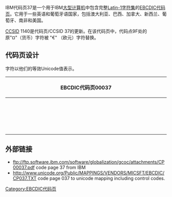 IBM代码页37是一个用于IBM[[大型计算机|大型计算机]]中包含完整[[ISO_8859-1|Latin-1字符集]]的[[EBCDIC|EBCDIC]][[代码页|代码页]]。它用于一些英语和葡萄牙语国家，包括澳大利亚、巴西、加拿大、新西兰、葡萄牙、南非和美国。

[[CCSID|CCSID]] 1140是代码页/CCSID 37的更新。在该代码页中，代码点9F处的原"¤"（货币）字符被 "€" （欧元）字符替换。

==代码页设计==

字符以他们的等效Unicode值表示。

{| {{chset-tableformat}}
|-
! colspan="17" |EBCDIC代码页00037
|-
| width="4%" |
! width="6%" | —0 || width="6%" | —1
! width="6%" | —2 || width="6%" | —3
! width="6%" | —4 || width="6%" | —5
! width="6%" | —6 || width="6%" | —7
! width="6%" | —8 || width="6%" | —9
! width="6%" | —A || width="6%" | —B
! width="6%" | —C || width="6%" | —D
! width="6%" | —E || width="6%" | —F
|-
!{{chset-left|0}}
|{{chset-color-ctrl}}|{{chset-ctrl3|0000|[[Null_character|NUL]]|0}}
|{{chset-color-ctrl}}|{{chset-ctrl3|0001|[[Start_of_heading|SOH]]|1}}
|{{chset-color-ctrl}}|{{chset-ctrl3|0002|[[Start_of_text|STX]]|2}}
|{{chset-color-ctrl}}|{{chset-ctrl3|0003|[[End_of_text|ETX]]|3}}
|{{chset-color-ctrl}}|{{chset-ctrl3|009C|SEL|4}}
|{{chset-color-ctrl}}|{{chset-ctrl3|0009|[[Horizontal_tab|HT]]|5}}
|{{chset-color-ctrl}}|{{chset-ctrl3|0086|RNL|6}}
|{{chset-color-ctrl}}|{{chset-ctrl3|007F|[[Delete_key|DEL]]|7}}
|{{chset-color-ctrl}}|{{chset-ctrl3|0097|GE|8}}
|{{chset-color-ctrl}}|{{chset-ctrl3|008D|SPS|9}}
|{{chset-color-ctrl}}|{{chset-ctrl3|008E|RPT|10}}
|{{chset-color-ctrl}}|{{chset-ctrl3|000B|[[Vertical_tab|VT]]|11}}
|{{chset-color-ctrl}}|{{chset-ctrl3|000C|[[Form_feed|FF]]|12}}
|{{chset-color-ctrl}}|{{chset-ctrl3|000D|[[Carriage_return|CR]]|13}}
|{{chset-color-ctrl}}|{{chset-ctrl3|000E|[[Shift_out|SO]]|14}}
|{{chset-color-ctrl}}|{{chset-ctrl3|000F|[[Shift_in|SI]]|15}}
|-
!{{chset-left|1}}
|{{chset-color-ctrl}}|{{chset-ctrl3|0010|[[Data_link_escape|DLE]]|16}}
|{{chset-color-ctrl}}|{{chset-ctrl3|0011|[[Device_control_1|DC1]]|17}}
|{{chset-color-ctrl}}|{{chset-ctrl3|0012|[[Device_control_2|DC2]]|18}}
|{{chset-color-ctrl}}|{{chset-ctrl3|0013|[[Device_control_3|DC3]]|19}}
|{{chset-color-ctrl}}|{{chset-ctrl3|009D|RES ENP|20}}
|{{chset-color-ctrl}}|{{chset-ctrl3|0085|[[Newline|NL]]|21}}
|{{chset-color-ctrl}}|{{chset-ctrl3|0008|[[Backspace|BS]]|22}}
|{{chset-color-ctrl}}|{{chset-ctrl3|0087|POC|23}}
|{{chset-color-ctrl}}|{{chset-ctrl3|0018|[[Cancel_character|CAN]]|24}}
|{{chset-color-ctrl}}|{{chset-ctrl3|0019|[[End_of_medium|EM]]|25}}
|{{chset-color-ctrl}}|{{chset-ctrl3|0092|UBS|26}}
|{{chset-color-ctrl}}|{{chset-ctrl3|008F|CU1|27}}
|{{chset-color-ctrl}}|{{chset-ctrl3|001C|[[Field_separator|IFS]]|28}}
|{{chset-color-ctrl}}|{{chset-ctrl3|001D|[[Group_separator|IGS]]|29}}
|{{chset-color-ctrl}}|{{chset-ctrl3|001E|[[Record_separator|IRS]]|30}}
|{{chset-color-ctrl}}|{{chset-ctrl3|001F|[[Unit_separator|IUS]] ITB|31}}
|-
!{{chset-left|2}}
|{{chset-color-ctrl}}|{{chset-ctrl3|0080|DS|32}}
|{{chset-color-ctrl}}|{{chset-ctrl3|0081|SOS|33}}
|{{chset-color-ctrl}}|{{chset-ctrl3|0082|FS|34}}
|{{chset-color-ctrl}}|{{chset-ctrl3|0083|WUS|35}}
|{{chset-color-ctrl}}|{{chset-ctrl3|0084|BYP INP|36}}
|{{chset-color-ctrl}}|{{chset-ctrl3|000A|[[換行|LF]]|37}}
|{{chset-color-ctrl}}|{{chset-ctrl3|0017|[[End_transmission_block|ETB]]|38}}
|{{chset-color-ctrl}}|{{chset-ctrl3|001B|[[Escape_character|ESC]]|39}}
|{{chset-color-ctrl}}|{{chset-ctrl3|0088|SA|40}}
|{{chset-color-ctrl}}|{{chset-ctrl3|0089|SFE|41}}
|{{chset-color-ctrl}}|{{chset-ctrl3|008A|SM SW|42}}
|{{chset-color-ctrl}}|{{chset-ctrl3|008B|CSP|43}}
|{{chset-color-ctrl}}|{{chset-ctrl3|008C|MFA|44}}
|{{chset-color-ctrl}}|{{chset-ctrl3|0005|[[Enquire_character|ENQ]]|45}}
|{{chset-color-ctrl}}|{{chset-ctrl3|0006|[[Acknowledge_character|ACK]]|46}}
|{{chset-color-ctrl}}|{{chset-ctrl3|0007|[[Bell_character|BEL]]|47}}
|-
!{{chset-left|3}}
|{{chset-color-ctrl}}|{{chset-ctrl3|0090||48}}
|{{chset-color-ctrl}}|{{chset-ctrl3|0091||49}}
|{{chset-color-ctrl}}|{{chset-ctrl3|0016|[[Synchronous_idle|SYN]]|50}}
|{{chset-color-ctrl}}|{{chset-ctrl3|0093|IR|51}}
|{{chset-color-ctrl}}|{{chset-ctrl3|0094|PP|52}}
|{{chset-color-ctrl}}|{{chset-ctrl3|0095|TRN|53}}
|{{chset-color-ctrl}}|{{chset-ctrl3|0096|NBS|54}}
|{{chset-color-ctrl}}|{{chset-ctrl3|0004|[[End-of-transmission_character|EOT]]|55}}
|{{chset-color-ctrl}}|{{chset-ctrl3|0098|SBS|56}}
|{{chset-color-ctrl}}|{{chset-ctrl3|0099|IT|57}}
|{{chset-color-ctrl}}|{{chset-ctrl3|009A|RFF|58}}
|{{chset-color-ctrl}}|{{chset-ctrl3|009B|CU3|59}}
|{{chset-color-ctrl}}|{{chset-ctrl3|0014|[[Device_control_4|DC4]]|60}}
|{{chset-color-ctrl}}|{{chset-ctrl3|0015|[[Negative-acknowledge_character|NAK]]|61}}
|{{chset-color-ctrl}}|{{chset-ctrl3|009E||62}}
|{{chset-color-ctrl}}|{{chset-ctrl3|001A|[[Substitute_character|SUB]]|63}}
|-
!{{chset-left|4}}
|{{chset-color-punct}}|{{chset-ctrl3|0020|[[空格|SP]]|64}}
|{{chset-color-punct}}|{{chset-ctrl3|00A0|[[不換行空格|RSP]]|65}}
|{{chset-color-intl}} |{{chset-cell3|00E2|[[â|â]]|66}}
|{{chset-color-intl}} |{{chset-cell3|00E4|[[ä|ä]]|67}}
|{{chset-color-intl}} |{{chset-cell3|00E0|[[à|à]]|68}}
|{{chset-color-intl}} |{{chset-cell3|00E1|[[á|á]]|69}}
|{{chset-color-intl}} |{{chset-cell3|00E3|[[ã|ã]]|70}}
|{{chset-color-intl}} |{{chset-cell3|00E5|[[å|å]]|71}}
|{{chset-color-intl}} |{{chset-cell3|00E7|[[ç|ç]]|72}}
|{{chset-color-intl}} |{{chset-cell3|00F1|[[ñ|ñ]]|73}}
|{{chset-color-punct}}|{{chset-cell3|00A2|[[¢|¢]]|74}}
|{{chset-color-punct}}|{{chset-cell3|002E|[[句號|.]]|75}}
|{{chset-color-punct}}|{{chset-cell3|003C|[[角括號|<]]|76}}
|{{chset-color-punct}}|{{chset-cell3|0028|[[(|(]]|77}}
|{{chset-color-punct}}|{{chset-cell3|002B|[[+|+]]|78}}
|{{chset-color-punct}}|{{chset-cell3|007C|[[豎線|]]|79}}
|-
!{{chset-left|5}}
|{{chset-color-punct}}|{{chset-cell3|0026|[[&|&]]|80}}
|{{chset-color-intl}} |{{chset-cell3|00E9|[[é|é]]|81}}
|{{chset-color-intl}} |{{chset-cell3|00EA|[[ê|ê]]|82}}
|{{chset-color-intl}} |{{chset-cell3|00EB|[[ë|ë]]|83}}
|{{chset-color-intl}} |{{chset-cell3|00E8|[[è|è]]|84}}
|{{chset-color-intl}} |{{chset-cell3|00ED|[[í|í]]|85}}
|{{chset-color-intl}} |{{chset-cell3|00EE|[[î|î]]|86}}
|{{chset-color-intl}} |{{chset-cell3|00EF|[[ï|ï]]|87}}
|{{chset-color-intl}} |{{chset-cell3|00EC|[[ì|ì]]|88}}
|{{chset-color-intl}} |{{chset-cell3|00DF|[[ß|ß]]|89}}
|{{chset-color-punct}}|{{chset-cell3|0021|[[!|!]]|90}}
|{{chset-color-punct}}|{{chset-cell3|0024|[[$|$]]|91}}
|{{chset-color-punct}}|{{chset-cell3|002A|[[星號|*]]|92}}
|{{chset-color-punct}}|{{chset-cell3|0029|[[)|)]]|93}}
|{{chset-color-punct}}|{{chset-cell3|003B|[[;|;]]|94}}
|{{chset-color-punct}}|{{chset-cell3|00AC|[[¬|¬]]|95}}
|-
!{{chset-left|6}}
|{{chset-color-punct}}|{{chset-cell3|002D|[[Hyphen-minus|-]]|96}}
|{{chset-color-punct}}|{{chset-cell3|002F|[[EBCDIC_037/|EBCDIC_037//]]|97}}
|{{chset-color-intl}} |{{chset-cell3|00C2|[[Â|Â]]|98}}
|{{chset-color-intl}} |{{chset-cell3|00C4|[[Ä|Ä]]|99}}
|{{chset-color-intl}} |{{chset-cell3|00C0|[[À|À]]|100}}
|{{chset-color-intl}} |{{chset-cell3|00C1|[[Á|Á]]|101}}
|{{chset-color-intl}} |{{chset-cell3|00C3|[[Ã|Ã]]|102}}
|{{chset-color-intl}} |{{chset-cell3|00C5|[[Å|Å]]|103}}
|{{chset-color-intl}} |{{chset-cell3|00C7|[[Ç|Ç]]|104}}
|{{chset-color-intl}} |{{chset-cell3|00D1|[[Ñ|Ñ]]|105}}
|{{chset-color-punct}}|{{chset-cell3|00A6|[[broken_bar|¦]]|106}}
|{{chset-color-punct}}|{{chset-cell3|002C|[[,|,]]|107}}
|{{chset-color-punct}}|{{chset-cell3|0025|[[%|%]]|108}}
|{{chset-color-punct}}|{{chset-cell3|005F|[[底線|_]]|109}}
|{{chset-color-punct}}|{{chset-cell3|003E|[[角括號|>]]|110}}
|{{chset-color-punct}}|{{chset-cell3|003F|[[?|?]]|111}}
|-
!{{chset-left|7}}
|{{chset-color-intl}} |{{chset-cell3|00F8|[[ø|ø]]|112}}
|{{chset-color-intl}} |{{chset-cell3|00C9|[[É|É]]|113}}
|{{chset-color-intl}} |{{chset-cell3|00CA|[[Ê|Ê]]|114}}
|{{chset-color-intl}} |{{chset-cell3|00CB|[[Ë|Ë]]|115}}
|{{chset-color-intl}} |{{chset-cell3|00C8|[[È|È]]|116}}
|{{chset-color-intl}} |{{chset-cell3|00CD|[[Í|Í]]|117}}
|{{chset-color-intl}} |{{chset-cell3|00CE|[[Î|Î]]|118}}
|{{chset-color-intl}} |{{chset-cell3|00CF|[[Ï|Ï]]|119}}
|{{chset-color-intl}} |{{chset-cell3|00CC|[[Ì|Ì]]|120}}
|{{chset-color-punct}}|{{chset-cell3|0060|[[`|`]]|121}}
|{{chset-color-punct}}|{{chset-cell3|003A|[[冒號|:]]|122}}
|{{chset-color-punct}}|{{chset-cell3|0023|[[井號|#]]|123}}
|{{chset-color-punct}}|{{chset-cell3|0040|[[@|@]]|124}}
|{{chset-color-punct}}|{{chset-cell3|0027|[['|']]|125}}
|{{chset-color-punct}}|{{chset-cell3|003D|[[等號|=]]|126}}
|{{chset-color-punct}}|{{chset-cell3|0022|[["|"]]|127}}
|-
!{{chset-left|8}}
|{{chset-color-intl}} |{{chset-cell3|00D8|[[Ø|Ø]]|128}}
|{{chset-color-alpha}}|{{chset-cell3|0061|'''[[a|a]]'''|129}}
|{{chset-color-alpha}}|{{chset-cell3|0062|'''[[b|b]]'''|130}}
|{{chset-color-alpha}}|{{chset-cell3|0063|'''[[c|c]]'''|131}}
|{{chset-color-alpha}}|{{chset-cell3|0064|'''[[d|d]]'''|132}}
|{{chset-color-alpha}}|{{chset-cell3|0065|'''[[e|e]]'''|133}}
|{{chset-color-alpha}}|{{chset-cell3|0066|'''[[f|f]]'''|134}}
|{{chset-color-alpha}}|{{chset-cell3|0067|'''[[g|g]]'''|135}}
|{{chset-color-alpha}}|{{chset-cell3|0068|'''[[h|h]]'''|136}}
|{{chset-color-alpha}}|{{chset-cell3|0069|'''[[i|i]]'''|137}}
|{{chset-color-punct}}|{{chset-cell3|00AB|[[«|«]]|138}}
|{{chset-color-punct}}|{{chset-cell3|00BB|[[»|»]]|139}}
|{{chset-color-intl}} |{{chset-cell3|00F0|[[ð|ð]]|140}}
|{{chset-color-intl}} |{{chset-cell3|00FD|[[ý|ý]]|141}}
|{{chset-color-intl}} |{{chset-cell3|00FE|[[þ|þ]]|142}}
|{{chset-color-punct}}|{{chset-cell3|00B1|[[±|±]]|143}}
|-
!{{chset-left|9}}
|{{chset-color-punct}}|{{chset-cell3|00B0|[[°|°]]|144}}
|{{chset-color-alpha}}|{{chset-cell3|006A|'''[[j|j]]'''|145}}
|{{chset-color-alpha}}|{{chset-cell3|006B|'''[[k|k]]'''|146}}
|{{chset-color-alpha}}|{{chset-cell3|006C|'''[[l|l]]'''|147}}
|{{chset-color-alpha}}|{{chset-cell3|006D|'''[[m|m]]'''|148}}
|{{chset-color-alpha}}|{{chset-cell3|006E|'''[[n|n]]'''|149}}
|{{chset-color-alpha}}|{{chset-cell3|006F|'''[[o|o]]'''|150}}
|{{chset-color-alpha}}|{{chset-cell3|0070|'''[[p|p]]'''|151}}
|{{chset-color-alpha}}|{{chset-cell3|0071|'''[[q|q]]'''|152}}
|{{chset-color-alpha}}|{{chset-cell3|0072|'''[[r|r]]'''|153}}
|{{chset-color-punct}}|{{chset-cell3|00AA|[[ª|ª]]|154}}
|{{chset-color-punct}}|{{chset-cell3|00BA|[[º|º]]|155}}
|{{chset-color-intl}} |{{chset-cell3|00E6|[[æ|æ]]|156}}
|{{chset-color-punct}}|{{chset-cell3|00B8|[[¸|¸]]|157}}
|{{chset-color-intl}} |{{chset-cell3|00C6|[[Æ|Æ]]|158}}
|{{chset-color-punct}}|{{chset-cell3|00A4|[[¤|¤]]|159}}
|-
!{{chset-left|A}}
|{{chset-color-intl}} |{{chset-cell3|00B5|[[µ|µ]]|160}}
|{{chset-color-punct}}|{{chset-cell3|007E|[[~|~]]|161}}
|{{chset-color-alpha}}|{{chset-cell3|0073|'''[[s|s]]'''|162}}
|{{chset-color-alpha}}|{{chset-cell3|0074|'''[[t|t]]'''|163}}
|{{chset-color-alpha}}|{{chset-cell3|0075|'''[[u|u]]'''|164}}
|{{chset-color-alpha}}|{{chset-cell3|0076|'''[[v|v]]'''|165}}
|{{chset-color-alpha}}|{{chset-cell3|0077|'''[[w|w]]'''|166}}
|{{chset-color-alpha}}|{{chset-cell3|0078|'''[[x|x]]'''|167}}
|{{chset-color-alpha}}|{{chset-cell3|0079|'''[[y|y]]'''|168}}
|{{chset-color-alpha}}|{{chset-cell3|007A|'''[[z|z]]'''|169}}
|{{chset-color-punct}}|{{chset-cell3|00A1|[[¡|¡]]|170}}
|{{chset-color-punct}}|{{chset-cell3|00BF|[[¿|¿]]|171}}
|{{chset-color-intl}} |{{chset-cell3|00D0|[[Ð|Ð]]|172}}
|{{chset-color-intl}} |{{chset-cell3|00DD|[[Ý|Ý]]|173}}
|{{chset-color-intl}} |{{chset-cell3|00DE|[[Þ|Þ]]|174}}
|{{chset-color-punct}}|{{chset-cell3|00AE|[[®|®]]|175}}
|-
!{{chset-left|B}}
|{{chset-color-punct}}|{{chset-cell3|005E|[[^|^]]|176}}
|{{chset-color-punct}}|{{chset-cell3|00A3|[[£|£]]|177}}
|{{chset-color-punct}}|{{chset-cell3|00A5|[[¥|¥]]|178}}
|{{chset-color-punct}}|{{chset-cell3|00B7|[[·|·]]|179}}
|{{chset-color-punct}}|{{chset-cell3|00A9|[[©|©]]|180}}
|{{chset-color-punct}}|{{chset-cell3|00A7|[[§|§]]|181}}
|{{chset-color-punct}}|{{chset-cell3|00B6|[[¶|¶]]|182}}
|{{chset-color-punct}}|{{chset-cell3|00BC|[[4_(number)|¼]]|183}}
|{{chset-color-punct}}|{{chset-cell3|00BD|[[½|½]]|184}}
|{{chset-color-punct}}|{{chset-cell3|00BE|[[¾|¾]]|185}}
|{{chset-color-punct}}|{{chset-cell3|005B|[[方括號|[]]|186}}
|{{chset-color-punct}}|{{chset-cell3|005D|[[方括號|]]]|187}}
|{{chset-color-punct}}|{{chset-cell3|00AF|[[¯|¯]]|188}}
|{{chset-color-punct}}|{{chset-cell3|00A8|[[¨|¨]]|189}}
|{{chset-color-punct}}|{{chset-cell3|00B4|[[´|´]]|190}}
|{{chset-color-punct}}|{{chset-cell3|00D7|[[×|×]]|191}}
|-
!{{chset-left|C}}
|{{chset-color-punct}}|{{chset-cell3|007B|[[大括號|{]]|192}}
|{{chset-color-alpha}}|{{chset-cell3|0041|'''[[A|A]]'''|193}}
|{{chset-color-alpha}}|{{chset-cell3|0042|'''[[B|B]]'''|194}}
|{{chset-color-alpha}}|{{chset-cell3|0043|'''[[C|C]]'''|195}}
|{{chset-color-alpha}}|{{chset-cell3|0044|'''[[D|D]]'''|196}}
|{{chset-color-alpha}}|{{chset-cell3|0045|'''[[E|E]]'''|197}}
|{{chset-color-alpha}}|{{chset-cell3|0046|'''[[F|F]]'''|198}}
|{{chset-color-alpha}}|{{chset-cell3|0047|'''[[G|G]]'''|199}}
|{{chset-color-alpha}}|{{chset-cell3|0048|'''[[H|H]]'''|200}}
|{{chset-color-alpha}}|{{chset-cell3|0049|'''[[I|I]]'''|201}}
|{{chset-color-punct}}|{{chset-ctrl3|00AD|[[選擇性連字號|SHY]]|202}}
|{{chset-color-intl}} |{{chset-cell3|00F4|[[ô|ô]]|203}}
|{{chset-color-intl}} |{{chset-cell3|00F6|[[ö|ö]]|204}}
|{{chset-color-intl}} |{{chset-cell3|00F2|[[ò|ò]]|205}}
|{{chset-color-intl}} |{{chset-cell3|00F3|[[ó|ó]]|206}}
|{{chset-color-intl}} |{{chset-cell3|00F5|[[õ|õ]]|207}}
|-
!{{chset-left|D}}
|{{chset-color-punct}}|{{chset-cell3|007D|[[大括號|}]]|208}}
|{{chset-color-alpha}}|{{chset-cell3|004A|'''[[J|J]]'''|209}}
|{{chset-color-alpha}}|{{chset-cell3|004B|'''[[K|K]]'''|210}}
|{{chset-color-alpha}}|{{chset-cell3|004C|'''[[L|L]]'''|211}}
|{{chset-color-alpha}}|{{chset-cell3|004D|'''[[M|M]]'''|212}}
|{{chset-color-alpha}}|{{chset-cell3|004E|'''[[N|N]]'''|213}}
|{{chset-color-alpha}}|{{chset-cell3|004F|'''[[O|O]]'''|214}}
|{{chset-color-alpha}}|{{chset-cell3|0050|'''[[P|P]]'''|215}}
|{{chset-color-alpha}}|{{chset-cell3|0051|'''[[Q|Q]]'''|216}}
|{{chset-color-alpha}}|{{chset-cell3|0052|'''[[R|R]]'''|217}}
|{{chset-color-intl}} |{{chset-cell3|00B9|[[¹|¹]]|218}}
|{{chset-color-intl}} |{{chset-cell3|00FB|[[û|û]]|219}}
|{{chset-color-intl}} |{{chset-cell3|00FC|[[ü|ü]]|220}}
|{{chset-color-intl}} |{{chset-cell3|00F9|[[ù|ù]]|221}}
|{{chset-color-intl}} |{{chset-cell3|00FA|[[ú|ú]]|222}}
|{{chset-color-intl}} |{{chset-cell3|00FF|[[ÿ|ÿ]]|223}}
|-
!{{chset-left|E}}
|{{chset-color-punct}}|{{chset-cell3|005C|[[/|\]]|224}}
|{{chset-color-punct}}|{{chset-cell3|00F7|[[÷|÷]]|225}}
|{{chset-color-alpha}}|{{chset-cell3|0053|'''[[S|S]]'''|226}}
|{{chset-color-alpha}}|{{chset-cell3|0054|'''[[T|T]]'''|227}}
|{{chset-color-alpha}}|{{chset-cell3|0055|'''[[U|U]]'''|228}}
|{{chset-color-alpha}}|{{chset-cell3|0056|'''[[V|V]]'''|229}}
|{{chset-color-alpha}}|{{chset-cell3|0057|'''[[W|W]]'''|230}}
|{{chset-color-alpha}}|{{chset-cell3|0058|'''[[X|X]]'''|231}}
|{{chset-color-alpha}}|{{chset-cell3|0059|'''[[Y|Y]]'''|232}}
|{{chset-color-alpha}}|{{chset-cell3|005A|'''[[Z|Z]]'''|233}}
|{{chset-color-punct}}|{{chset-cell3|00B2|[[²|²]]|234}}
|{{chset-color-intl}} |{{chset-cell3|00D4|[[Ô|Ô]]|235}}
|{{chset-color-intl}} |{{chset-cell3|00D6|[[Ö|Ö]]|236}}
|{{chset-color-intl}} |{{chset-cell3|00D2|[[Ò|Ò]]|237}}
|{{chset-color-intl}} |{{chset-cell3|00D3|[[Ó|Ó]]|238}}
|{{chset-color-intl}} |{{chset-cell3|00D5|[[Õ|Õ]]|239}}
|-
!{{chset-left|F}}
|{{chset-color-digit}}|{{chset-cell3|0030|'''[[0|0]]'''|240}}
|{{chset-color-digit}}|{{chset-cell3|0031|'''[[1|1]]'''|241}}
|{{chset-color-digit}}|{{chset-cell3|0032|'''[[2|2]]'''|242}}
|{{chset-color-digit}}|{{chset-cell3|0033|'''[[3|3]]'''|243}}
|{{chset-color-digit}}|{{chset-cell3|0034|'''[[4|4]]'''|244}}
|{{chset-color-digit}}|{{chset-cell3|0035|'''[[5|5]]'''|245}}
|{{chset-color-digit}}|{{chset-cell3|0036|'''[[6|6]]'''|246}}
|{{chset-color-digit}}|{{chset-cell3|0037|'''[[7|7]]'''|247}}
|{{chset-color-digit}}|{{chset-cell3|0038|'''[[8|8]]'''|248}}
|{{chset-color-digit}}|{{chset-cell3|0039|'''[[9|9]]'''|249}}
|{{chset-color-punct}}|{{chset-cell3|00B3|[[³|³]]|250}}
|{{chset-color-intl}} |{{chset-cell3|00DB|[[Û|Û]]|251}}
|{{chset-color-intl}} |{{chset-cell3|00DC|[[Ü|Ü]]|252}}
|{{chset-color-intl}} |{{chset-cell3|00D9|[[Ù|Ù]]|253}}
|{{chset-color-intl}} |{{chset-cell3|00DA|[[Ú|Ú]]|254}}
|{{chset-color-ctrl}} |{{chset-ctrl3|009F|[[八個一|EO]]|255}}
|-
| width="4%" |
! width="6%" | —0 || width="6%" | —1
! width="6%" | —2 || width="6%" | —3
! width="6%" | —4 || width="6%" | —5
! width="6%" | —6 || width="6%" | —7
! width="6%" | —8 || width="6%" | —9
! width="6%" | —A || width="6%" | —B
! width="6%" | —C || width="6%" | —D
! width="6%" | —E || width="6%" | —F
|-
|}

==外部链接==
*ftp://ftp.software.ibm.com/software/globalization/gcoc/attachments/CP00037.pdf code page 37 from IBM
*http://www.unicode.org/Public/MAPPINGS/VENDORS/MICSFT/EBCDIC/CP037.TXT{{Wayback|url=http://www.unicode.org/Public/MAPPINGS/VENDORS/MICSFT/EBCDIC/CP037.TXT |date=20120204145142 }} code page 037 to unicode mapping including control codes.

{{character encoding}}

[[Category:EBCDIC代码页|Category:EBCDIC代码页]]